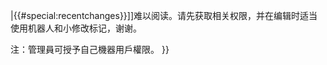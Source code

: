 {{abuse filter warning
|filter   = 8
|action   = disallow
|friendly = yes
|text     = <big>'''提示'''</big>：您似乎正在使用半自動编辑工具进行编辑。在获得[[WP:BOT|机器人]]或[[WP:FLOOD|機器用戶]]权限前，请不要進行快速大量编辑，这会使得[[{{#special:recentchanges}}|{{#special:recentchanges}}]]难以阅读。请先获取相关权限，并在编辑时适当使用机器人和小修改标记，谢谢。

注：管理員可授予自己機器用戶權限。
}}